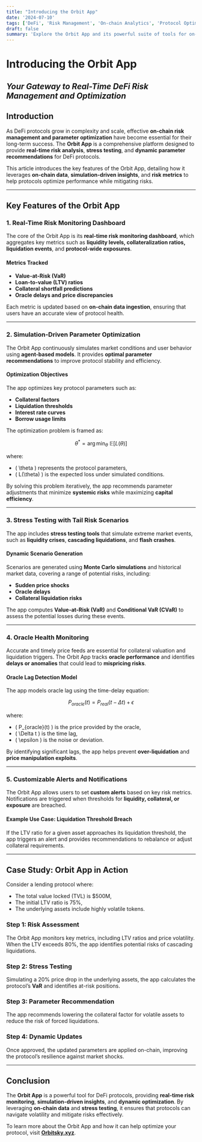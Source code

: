 ```yaml
---
title: "Introducing the Orbit App"  
date: '2024-07-10'  
tags: ['DeFi', 'Risk Management', 'On-chain Analytics', 'Protocol Optimization', 'Orbit App']  
draft: false  
summary: 'Explore the Orbit App and its powerful suite of tools for on-chain risk analysis, parameter recommendations, and protocol performance monitoring, designed to optimize DeFi protocols in real-time.'  
---
```


# **Introducing the Orbit App**
## *Your Gateway to Real-Time DeFi Risk Management and Optimization*

## **Introduction**
As DeFi protocols grow in complexity and scale, effective **on-chain risk management and parameter optimization** have become essential for their long-term success. The **Orbit App** is a comprehensive platform designed to provide **real-time risk analysis**, **stress testing**, and **dynamic parameter recommendations** for DeFi protocols.

This article introduces the key features of the Orbit App, detailing how it leverages **on-chain data**, **simulation-driven insights**, and **risk metrics** to help protocols optimize performance while mitigating risks.

---

## **Key Features of the Orbit App**

### **1. Real-Time Risk Monitoring Dashboard**
The core of the Orbit App is its **real-time risk monitoring dashboard**, which aggregates key metrics such as **liquidity levels, collateralization ratios, liquidation events**, and **protocol-wide exposures**.

#### **Metrics Tracked**
- **Value-at-Risk (VaR)**  
- **Loan-to-value (LTV) ratios**  
- **Collateral shortfall predictions**  
- **Oracle delays and price discrepancies**  

Each metric is updated based on **on-chain data ingestion**, ensuring that users have an accurate view of protocol health.

---

### **2. Simulation-Driven Parameter Optimization**
The Orbit App continuously simulates market conditions and user behavior using **agent-based models**. It provides **optimal parameter recommendations** to improve protocol stability and efficiency.

#### **Optimization Objectives**
The app optimizes key protocol parameters such as:  
- **Collateral factors**  
- **Liquidation thresholds**  
- **Interest rate curves**  
- **Borrow usage limits**  

The optimization problem is framed as:

$$
\theta^* = \arg \min_{\theta} \ \mathbb{E}[L(\theta)]
$$

where:  
- \( \theta \) represents the protocol parameters,  
- \( L(\theta) \) is the expected loss under simulated conditions.

By solving this problem iteratively, the app recommends parameter adjustments that minimize **systemic risks** while maximizing **capital efficiency**.

---

### **3. Stress Testing with Tail Risk Scenarios**
The app includes **stress testing tools** that simulate extreme market events, such as **liquidity crises**, **cascading liquidations**, and **flash crashes**.

#### **Dynamic Scenario Generation**
Scenarios are generated using **Monte Carlo simulations** and historical market data, covering a range of potential risks, including:  
- **Sudden price shocks**  
- **Oracle delays**  
- **Collateral liquidation risks**  

The app computes **Value-at-Risk (VaR)** and **Conditional VaR (CVaR)** to assess the potential losses during these events.

---

### **4. Oracle Health Monitoring**
Accurate and timely price feeds are essential for collateral valuation and liquidation triggers. The Orbit App tracks **oracle performance** and identifies **delays or anomalies** that could lead to **mispricing risks**.

#### **Oracle Lag Detection Model**
The app models oracle lag using the time-delay equation:

$$
P_{oracle}(t) = P_{real}(t - \Delta t) + \epsilon
$$

where:  
- \( P_{oracle}(t) \) is the price provided by the oracle,  
- \( \Delta t \) is the time lag,  
- \( \epsilon \) is the noise or deviation.

By identifying significant lags, the app helps prevent **over-liquidation** and **price manipulation exploits**.

---

### **5. Customizable Alerts and Notifications**
The Orbit App allows users to set **custom alerts** based on key risk metrics. Notifications are triggered when thresholds for **liquidity, collateral, or exposure** are breached.

#### **Example Use Case: Liquidation Threshold Breach**
If the LTV ratio for a given asset approaches its liquidation threshold, the app triggers an alert and provides recommendations to rebalance or adjust collateral requirements.

---

## **Case Study: Orbit App in Action**
Consider a lending protocol where:  
- The total value locked (TVL) is $500M,  
- The initial LTV ratio is 75%,  
- The underlying assets include highly volatile tokens.

### **Step 1: Risk Assessment**
The Orbit App monitors key metrics, including LTV ratios and price volatility. When the LTV exceeds 80%, the app identifies potential risks of cascading liquidations.

### **Step 2: Stress Testing**
Simulating a 20% price drop in the underlying assets, the app calculates the protocol’s **VaR** and identifies at-risk positions.

### **Step 3: Parameter Recommendation**
The app recommends lowering the collateral factor for volatile assets to reduce the risk of forced liquidations.

### **Step 4: Dynamic Updates**
Once approved, the updated parameters are applied on-chain, improving the protocol’s resilience against market shocks.

---

## **Conclusion**
The **Orbit App** is a powerful tool for DeFi protocols, providing **real-time risk monitoring**, **simulation-driven insights**, and **dynamic optimization**. By leveraging **on-chain data** and **stress testing**, it ensures that protocols can navigate volatility and mitigate risks effectively.

To learn more about the Orbit App and how it can help optimize your protocol, visit **[Orbitsky.xyz](https://Orbitsky.xyz)**.
